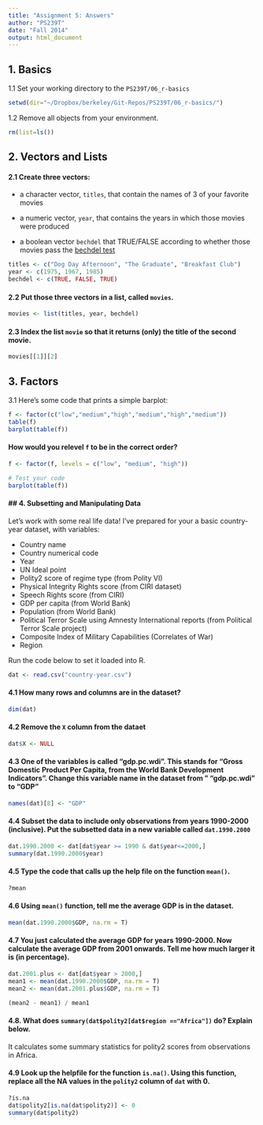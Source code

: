 ```yaml
---
title: "Assignment 5: Answers"
author: "PS239T"
date: "Fall 2014"
output: html_document
---
```


## 1. Basics

1.1 Set your working directory to the `PS239T/06_r-basics`
```r
setwd(dir="~/Dropbox/berkeley/Git-Repos/PS239T/06_r-basics/")
```

1.2 Remove all objects from your environment.

```r
rm(list=ls())
```

## 2. Vectors and Lists

#### 2.1 Create three vectors:

* a character vector, `titles`, that contain the names of 3 of your favorite movies

* a numeric vector, `year`, that contains the years in which those movies were produced

* a boolean vector `bechdel` that TRUE/FALSE according to whether those movies pass the [bechdel test](http://bechdeltest.com/)

```r
titles <- c("Dog Day Afternoon", "The Graduate", "Breakfast Club")
year <- c(1975, 1967, 1985)
bechdel <- c(TRUE, FALSE, TRUE)
```

#### 2.2 Put those three vectors in a list, called `movies`.

```r
movies <- list(titles, year, bechdel)
```

#### 2.3 Index the list `movie` so that it returns (only) the title of the second movie.

```r
movies[[1]][2]
```

## 3. Factors

3.1 Here's some code that prints a simple barplot:

```r
f <- factor(c("low","medium","high","medium","high","medium"))
table(f)
barplot(table(f))
```

#### How would you relevel `f` to be in the correct order?

```r
f <- factor(f, levels = c("low", "medium", "high"))

# Test your code
barplot(table(f))
```

#### ## 4. Subsetting and Manipulating Data

Let's work with some real life data! I've prepared for your a basic country-year dataset, with variables:

* Country name
* Country numerical code
* Year
* UN Ideal point
* Polity2 score of regime type (from Polity VI)
* Physical Integrity Rights score (from CIRI dataset)
* Speech Rights score (from CIRI)
* GDP per capita (from World Bank)
* Population (from World Bank)
* Political Terror Scale using Amnesty International reports (from Political Terror Scale project)
* Composite Index of Military Capabilities (Correlates of War)
* Region


Run the code below to set it loaded into R.

```r
dat <- read.csv("country-year.csv")
```

#### 4.1 How many rows and columns are in the dataset?

```r
dim(dat)
```

#### 4.2 Remove the `X` column from the dataet

```r
dat$X <- NULL
```

#### 4.3 One of the variables is called "gdp.pc.wdi". This stands for "Gross Domestic Product Per Capita, from the World Bank Development Indicators". Change this variable name in the dataset from " "gdp.pc.wdi" to "GDP"

```r
names(dat)[8] <- "GDP"
```

#### 4.4 Subset the data to include only observations from years 1990-2000 (inclusive). Put the subsetted data in a new variable called `dat.1990.2000`

```r
dat.1990.2000 <- dat[dat$year >= 1990 & dat$year<=2000,]
summary(dat.1990.2000$year)
```

#### 4.5 Type the code that calls up the help file on the function `mean()`.

```r
?mean
```

#### 4.6 Using `mean()` function, tell me the average GDP is in the dataset.

```r
mean(dat.1990.2000$GDP, na.rm = T)
```

#### 4.7 You just calculated the average GDP for years 1990-2000. Now calculate the average GDP from 2001 onwards. Tell me how much larger it is (in percentage).

```r
dat.2001.plus <- dat[dat$year > 2000,]
mean1 <- mean(dat.1990.2000$GDP, na.rm = T)
mean2 <- mean(dat.2001.plus$GDP, na.rm = T)

(mean2 - mean1) / mean1
```

#### 4.8. What does `summary(dat$polity2[dat$region =="Africa"])` do? Explain below.

It calculates some summary statistics for polity2 scores from observations in Africa.

#### 4.9  Look up the helpfile for the function `is.na()`. Using this function, replace all the NA values in the `polity2` column of `dat` with 0. 

```r
?is.na
dat$polity2[is.na(dat$polity2)] <- 0
summary(dat$polity2)
```
